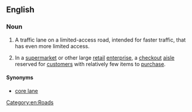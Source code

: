 ==English==

===Noun===
{{en-noun|head=[[express]] [[lane]]}}
{{wikipedia|Express lanes}}
{{wikipedia|Local-express lanes}}

# {{context|chiefly|US|lang=en}} A traffic lane on a limited-access road, intended for faster traffic, that has even more limited access.
# In a [[supermarket]] or other large [[retail]] [[enterprise]], a [[checkout]] [[aisle]] reserved for [[customer]]s with relatively few items to [[purchase]].

====Synonyms====
* {{sense|traffic lane for faster traffic}} [[core lane]]

[[Category:en:Roads]]